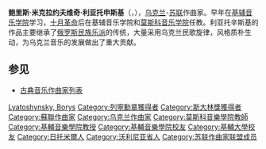 {{Infobox classical
| 中文名 = 利亚托申斯基
| 画像 = Liatoshinsky.jpg
| 附注 =      
| 原文名 = Борис Миколайович Лятошинський        
| 拉丁字母 = Borys Mykolayovych Lyatoshynsky
| 国别 = 乌克兰   
| 出生日期 = 1895年1月3日
| 出生地 = 日托米尔
| 逝世日期 = 1968年4月15日(73歲)
| 逝世地 = 基辅
| 所属时期 = 20世纪
| 所属乐派 =  
| 擅长作品类型 = 管弦乐，室内乐
| 代表作 = 五部交响曲，钢琴与乐队《斯拉夫协奏曲》，五首弦乐四重奏
| 师从 = [[格里埃尔|格里埃尔]]
| 学生 = 
| 官方网站 = 
}}

'''鲍里斯·米克拉约夫维奇·利亚托申斯基'''（{{lang-uk|'''Борис Миколайович Лятошинський'''}}，{{bd|1895年|1月3日|1968年|4月15日|catIdx=Лятошинський}}），[[乌克兰|乌克兰]]-[[苏联|苏联]]作曲家。早年在[[基辅音乐学院|基辅音乐学院]]学习，[[十月革命|十月革命]]后在基辅音乐学院和[[莫斯科音乐学院|莫斯科音乐学院]]任教。利亚托辛斯基的作品主要继承了[[俄罗斯|俄罗斯]][[民族乐派|民族乐派]]的传统，大量采用乌克兰民歌旋律，风格质朴生动，为乌克兰音乐的发展做出了重大贡献。

== 参见 ==
* [[古典音乐作曲家列表|古典音乐作曲家列表]]

{{commonscat|Boris Lyatoshynsky}}

{{Authority control}}
{{DEFAULTSORT:Лятошинський, Борис}}
[[Category:20世纪作曲家|Lyatoshynsky, Borys]]
[[Category:列寧勳章獲得者|Category:列寧勳章獲得者]]
[[Category:斯大林獎獲得者|Category:斯大林獎獲得者]]
[[Category:蘇聯作曲家|Category:蘇聯作曲家]]
[[Category:乌克兰作曲家|Category:乌克兰作曲家]]
[[Category:莫斯科音樂學院教師|Category:莫斯科音樂學院教師]]
[[Category:基輔音樂學院教授|Category:基輔音樂學院教授]]
[[Category:基輔音樂學院校友|Category:基輔音樂學院校友]]
[[Category:基輔大學校友|Category:基輔大學校友]]
[[Category:日托米爾人|Category:日托米爾人]]
[[Category:沃利尼亚省人|Category:沃利尼亚省人]]
[[Category:苏联作曲家联盟成员|Category:苏联作曲家联盟成员]]